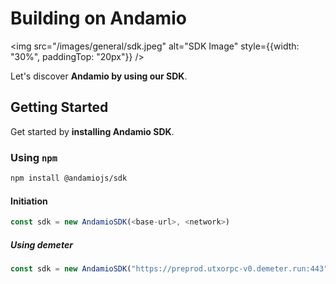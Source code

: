 # Building on Andamio

<img src="/images/general/sdk.jpeg" alt="SDK Image" style={{width: "30%", paddingTop: "20px"}} />

Let's discover **Andamio by using our SDK**.

## Getting Started

Get started by **installing Andamio SDK**.

### Using `npm`

```bash
npm install @andamiojs/sdk
```

#### Initiation

```typescript
const sdk = new AndamioSDK(<base-url>, <network>)
```

##### Using demeter

```typescript
const sdk = new AndamioSDK("https://preprod.utxorpc-v0.demeter.run:443", "Preprod", "dmtr_utxorpc...")
```